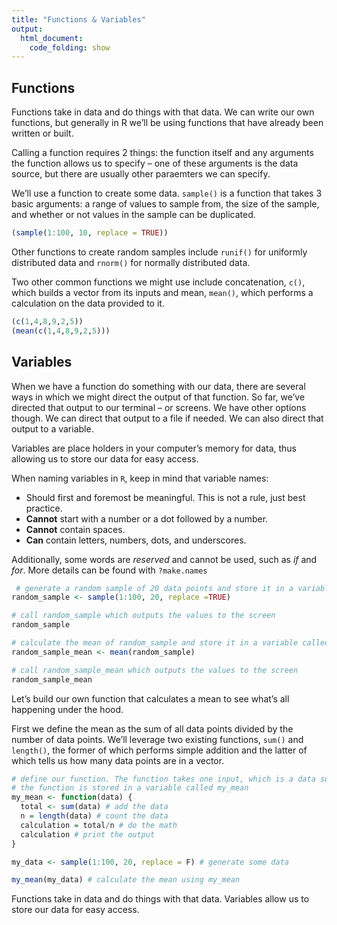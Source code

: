 ```yaml
---
title: "Functions & Variables"
output:
  html_document:
    code_folding: show
---
```


## Functions

Functions take in data and do things with that data. We can write our own functions, but generally in R we'll be using functions that have already been written or built.

Calling a function requires 2 things: the function itself and any arguments the function allows us to specify -- one of these arguments is the data source, but there are usually other paraemters we can specify.

We'll use a function to create some data. `sample()` is a function that takes 3 basic arguments: a range of values to sample from, the size of the sample, and whether or not values in the sample can be duplicated.

```r
(sample(1:100, 10, replace = TRUE))
```

<div class = "note">
Other functions to create random samples include `runif()` for uniformly distributed data and `rnorm()` for normally distributed data.
</div>

Two other common functions we might use include concatenation, `c()`, which builds a vector from its inputs and mean, `mean()`, which performs a calculation on the data provided to it.

```r
(c(1,4,8,9,2,5))
(mean(c(1,4,8,9,2,5)))
```

## Variables

When we have a function do something with our data, there are several ways in which we might direct the output of that function. So far, we've directed that output to our terminal -- or screens. We have other options though. We can direct that output to a file if needed. We can also direct that output to a variable.

Variables are place holders in your computer's memory for data, thus allowing us to store our data for easy access.

<div class = "note">
When naming variables in `R`, keep in mind that variable names:

* Should first and foremost be meaningful. This is not a rule, just best practice.
* **Cannot** start with a number or a dot followed by a number.
* **Cannot** contain spaces.
* **Can** contain letters, numbers, dots, and underscores.

Additionally, some words are *reserved* and cannot be used, such as *if* and *for*. More details can be found with `?make.names`
</div>

```r
 # generate a random sample of 20 data points and store it in a variable called random_sample
random_sample <- sample(1:100, 20, replace =TRUE)

# call random_sample which outputs the values to the screen
random_sample

# calculate the mean of random_sample and store it in a variable called random_sample_mean
random_sample_mean <- mean(random_sample) 

# call random_sample_mean which outputs the values to the screen
random_sample_mean 
```

<div class = 'exercise'>
Let's build our own function that calculates a mean to see what's all happening under the hood.

First we define the mean as the sum of all data points divided by the number of data points. We'll leverage two existing functions, `sum()` and `length()`, the former of which performs simple addition and the latter of which tells us how many data points are in a vector.
</div>

<div class = 'solution'>
```r
# define our function. The function takes one input, which is a data source, it then add all the data points together and divides it by the number of data points.
# the function is stored in a variable called my_mean
my_mean <- function(data) {
  total <- sum(data) # add the data
  n = length(data) # count the data
  calculation = total/n # do the math
  calculation # print the output
}

my_data <- sample(1:100, 20, replace = F) # generate some data

my_mean(my_data) # calculate the mean using my_mean
```
</div>

<div class = 'summary'>
Functions take in data and do things with that data. Variables allow us to store our data for easy access.
</div>